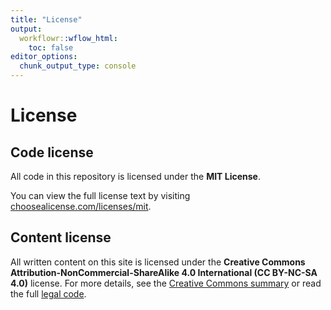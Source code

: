 ```yaml
---
title: "License"
output:
  workflowr::wflow_html:
    toc: false
editor_options:
  chunk_output_type: console
---
```


# License

## Code license

All code in this repository is licensed under the **MIT License**.

You can view the full license text by visiting [choosealicense.com/licenses/mit](https://choosealicense.com/licenses/mit/).

## Content license

All written content on this site is licensed under the **Creative Commons Attribution-NonCommercial-ShareAlike 4.0 International (CC BY-NC-SA 4.0)** license. For more details, see the [Creative Commons summary](https://creativecommons.org/licenses/by-nc-sa/4.0/) or read the full [legal code](https://creativecommons.org/licenses/by-nc-sa/4.0/legalcode.en).


